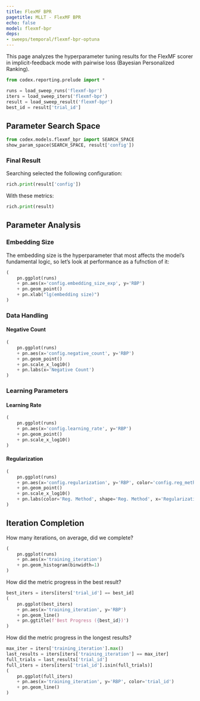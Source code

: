 ```yaml
---
title: FlexMF BPR
pagetitle: MLLT - FlexMF BPR
echo: false
model: flexmf-bpr
deps:
- sweeps/temporal/flexmf-bpr-optuna
---
```


This page analyzes the hyperparameter tuning results for the FlexMF scorer in
implicit-feedback mode with pairwise loss (Bayesian Personalized Ranking).



```python
from codex.reporting.prelude import *
```

```python
runs = load_sweep_runs('flexmf-bpr')
iters = load_sweep_iters('flexmf-bpr')
result = load_sweep_result('flexmf-bpr')
best_id = result['trial_id']
```

## Parameter Search Space

```python
from codex.models.flexmf_bpr import SEARCH_SPACE
show_param_space(SEARCH_SPACE, result['config'])
```

### Final Result

Searching selected the following configuration:

```python
rich.print(result['config'])
```

With these metrics:

```python
rich.print(result)
```


## Parameter Analysis

### Embedding Size

The embedding size is the hyperparameter that most affects the model's
fundamental logic, so let's look at performance as a fufnction of it:

```python
(
    pn.ggplot(runs)
    + pn.aes(x='config.embedding_size_exp', y='RBP')
    + pn.geom_point()
    + pn.xlab("lg(embedding size)")
)
```

### Data Handling

::: {.panel-tabset}


#### Negative Count

```python
(
    pn.ggplot(runs)
    + pn.aes(x='config.negative_count', y='RBP')
    + pn.geom_point()
    + pn.scale_x_log10()
    + pn.labs(x='Negative Count')
)
```

:::

### Learning Parameters

::: {.panel-tabset}

#### Learning Rate

```python
(
    pn.ggplot(runs)
    + pn.aes(x='config.learning_rate', y='RBP')
    + pn.geom_point()
    + pn.scale_x_log10()
)
```

#### Regularization

```python
(
    pn.ggplot(runs)
    + pn.aes(x='config.regularization', y='RBP', color='config.reg_method', shape='config.reg_method')
    + pn.geom_point()
    + pn.scale_x_log10()
    + pn.labs(color='Reg. Method', shape='Reg. Method', x='Regularization')
)
```

:::

## Iteration Completion

How many iterations, on average, did we complete?

```python
(
    pn.ggplot(runs)
    + pn.aes(x='training_iteration')
    + pn.geom_histogram(binwidth=1)
)
```

How did the metric progress in the best result?

```python
best_iters = iters[iters['trial_id'] == best_id]
(
    pn.ggplot(best_iters)
    + pn.aes(x='training_iteration', y='RBP')
    + pn.geom_line()
    + pn.ggtitle(f'Best Progress ({best_id})')
)
```

How did the metric progress in the longest results?

```python
max_iter = iters['training_iteration'].max()
last_results = iters[iters['training_iteration'] == max_iter]
full_trials = last_results['trial_id']
full_iters = iters[iters['trial_id'].isin(full_trials)]
(
    pn.ggplot(full_iters)
    + pn.aes(x='training_iteration', y='RBP', color='trial_id')
    + pn.geom_line()
)
```
